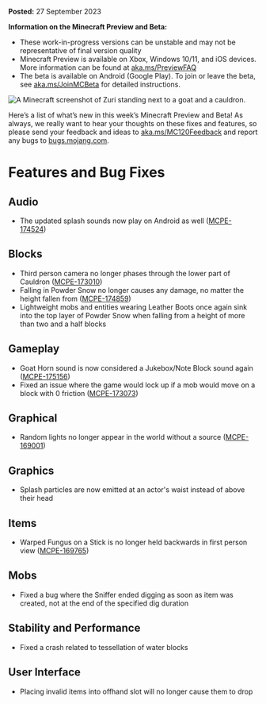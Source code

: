 **Posted:** 27 September 2023

**Information on the Minecraft Preview and Beta:**

-   These work-in-progress versions can be unstable and may not be representative of final version quality
-   Minecraft Preview is available on Xbox, Windows 10/11, and iOS devices. More information can be found at [aka.ms/PreviewFAQ](https://aka.ms/PreviewFAQ)
-   The beta is available on Android (Google Play). To join or leave the beta, see [aka.ms/JoinMCBeta](https://aka.ms/JoinMCBeta) for detailed instructions.

![A Minecraft screenshot of Zuri standing next to a goat and a cauldron.](https://feedback.minecraft.net/hc/article_attachments/19882985673613)

Here’s a list of what’s new in this week’s Minecraft Preview and Beta! As always, we really want to hear your thoughts on these fixes and features, so please send your feedback and ideas to [aka.ms/MC120Feedback](http://aka.ms/MC120Feedback) and report any bugs to [bugs.mojang.com](http://bugs.mojang.com/).  
  

# Features and Bug Fixes

## Audio

-   The updated splash sounds now play on Android as well ([MCPE-174524](https://bugs.mojang.com/browse/MCPE-174524)) 

## Blocks

-   Third person camera no longer phases through the lower part of Cauldron ([MCPE-173010](https://bugs.mojang.com/browse/MCPE-173010)) 
-   Falling in Powder Snow no longer causes any damage, no matter the height fallen from ([MCPE-174859](https://bugs.mojang.com/browse/MCPE-174859))
-   Lightweight mobs and entities wearing Leather Boots once again sink into the top layer of Powder Snow when falling from a height of more than two and a half blocks

## Gameplay

-   Goat Horn sound is now considered a Jukebox/Note Block sound again ([MCPE-175156](https://bugs.mojang.com/browse/MCPE-175156)) 
-   Fixed an issue where the game would lock up if a mob would move on a block with 0 friction ([MCPE-173073](https://bugs.mojang.com/browse/MCPE-173073))

## Graphical

-   Random lights no longer appear in the world without a source ([MCPE-169001](https://bugs.mojang.com/browse/MCPE-169001)) 

## Graphics

-   Splash particles are now emitted at an actor's waist instead of above their head

## Items

-   Warped Fungus on a Stick is no longer held backwards in first person view ([MCPE-169765](https://bugs.mojang.com/browse/MCPE-169765)) 

## Mobs

-   Fixed a bug where the Sniffer ended digging as soon as item was created, not at the end of the specified dig duration 

## Stability and Performance

-   Fixed a crash related to tessellation of water blocks

## User Interface

-   Placing invalid items into offhand slot will no longer cause them to drop 

